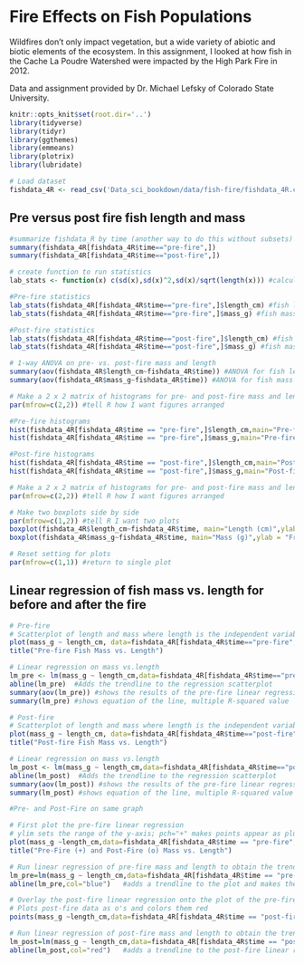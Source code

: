 # Fire Effects on Fish Populations

Wildfires don't only impact vegetation, but a wide variety of abiotic and biotic elements of the ecosystem. In this assignment, I looked at how fish in the Cache La Poudre Watershed were impacted by the High Park Fire in 2012.

Data and assignment provided by Dr. Michael Lefsky of Colorado State University.

```r

knitr::opts_knit$set(root.dir='..')
library(tidyverse)
library(tidyr)
library(ggthemes)
library(emmeans)
library(plotrix)
library(lubridate)

# Load dataset
fishdata_4R <- read_csv('Data_sci_bookdown/data/fish-fire/fishdata_4R.csv')

```

## Pre versus post fire fish length and mass
```r

#summarize fishdata_R by time (another way to do this without subsets)
summary(fishdata_4R[fishdata_4R$time=="pre-fire",])
summary(fishdata_4R[fishdata_4R$time=="post-fire",])

# create function to run statistics
lab_stats <- function(x) c(sd(x),sd(x)^2,sd(x)/sqrt(length(x))) #calculate standard deviation, variance, standard error. Return as vector

#Pre-fire statistics
lab_stats(fishdata_4R[fishdata_4R$time=="pre-fire",]$length_cm) #fish length
lab_stats(fishdata_4R[fishdata_4R$time=="pre-fire",]$mass_g) #fish mass

#Post-fire statistics
lab_stats(fishdata_4R[fishdata_4R$time=="post-fire",]$length_cm) #fish length
lab_stats(fishdata_4R[fishdata_4R$time=="post-fire",]$mass_g) #fish mass

# 1-way ANOVA on pre- vs. post-fire mass and length
summary(aov(fishdata_4R$length_cm~fishdata_4R$time)) #ANOVA for fish length pre vs. post fire
summary(aov(fishdata_4R$mass_g~fishdata_4R$time)) #ANOVA for fish mass pre vs. post fire

```

```r

# Make a 2 x 2 matrix of histograms for pre- and post-fire mass and length
par(mfrow=c(2,2)) #tell R how I want figures arranged

#Pre-fire histograms
hist(fishdata_4R[fishdata_4R$time == "pre-fire",]$length_cm,main="Pre-fire length (cm)",xlab="Length (cm)") #fish length
hist(fishdata_4R[fishdata_4R$time == "pre-fire",]$mass_g,main="Pre-fire mass (g)",xlab="Mass (g)") #fish mass

#Post-fire histograms
hist(fishdata_4R[fishdata_4R$time == "post-fire",]$length_cm,main="Post-fire length (cm)",xlab="Length (cm)") #fish length
hist(fishdata_4R[fishdata_4R$time == "post-fire",]$mass_g,main="Post-fire mass (g)",xlab="Mass (g)") #fish mass

```

```r

# Make a 2 x 2 matrix of histograms for pre- and post-fire mass and length
par(mfrow=c(2,2)) #tell R how I want figures arranged

# Make two boxplots side by side
par(mfrow=c(1,2)) #tell R I want two plots
boxplot(fishdata_4R$length_cm~fishdata_4R$time, main="Length (cm)",ylab = "Frequency",xlab="Time") #length fre and post fire
boxplot(fishdata_4R$mass_g~fishdata_4R$time, main="Mass (g)",ylab = "Frequency",xlab="Time") #length fre and post fire

# Reset setting for plots
par(mfrow=c(1,1)) #return to single plot

```

## Linear regression of fish mass vs. length for before and after the fire

```r

# Pre-fire
# Scatterplot of length and mass where length is the independent variable and mass is the response variable
plot(mass_g ~ length_cm, data=fishdata_4R[fishdata_4R$time=="pre-fire",], xlab="Length (cm)", ylab="Mass (g)")
title("Pre-fire Fish Mass vs. Length")

# Linear regression on mass vs.length
lm_pre <- lm(mass_g ~ length_cm,data=fishdata_4R[fishdata_4R$time=="pre-fire",])
abline(lm_pre)  #Adds the trendline to the regression scatterplot
summary(aov(lm_pre)) #shows the results of the pre-fire linear regression ANOVA
summary(lm_pre) #shows equation of the line, multiple R-squared value

```

```r

# Post-fire
# Scatterplot of length and mass where length is the independent variable and mass is the response variable
plot(mass_g ~ length_cm, data=fishdata_4R[fishdata_4R$time=="post-fire",], xlab="Length (cm)", ylab="Mass (g)")
title("Post-fire Fish Mass vs. Length")

# Linear regression on mass vs.length
lm_post <- lm(mass_g ~ length_cm,data=fishdata_4R[fishdata_4R$time=="post-fire",])
abline(lm_post)  #Adds the trendline to the regression scatterplot
summary(aov(lm_post)) #shows the results of the pre-fire linear regression ANOVA
summary(lm_post) #shows equation of the line, multiple R-squared value

```

```r

#Pre- and Post-Fire on same graph

# First plot the pre-fire linear regression
# ylim sets the range of the y-axis; pch="+" makes points appear as plus signs; col="blue" makes plus signs blue
plot(mass_g ~length_cm,data=fishdata_4R[fishdata_4R$time == "pre-fire",],xlab="Length (cm)",ylab="Mass (g)",ylim=c(0,260), pch="+", col="blue")    
title("Pre-Fire (+) and Post-Fire (o) Mass vs. Length")

# Run linear regression of pre-fire mass and length to obtain the trend line.
lm_pre=lm(mass_g ~ length_cm,data=fishdata_4R[fishdata_4R$time == "pre-fire",])
abline(lm_pre,col="blue")   #adds a trendline to the plot and makes the line blue

# Overlay the post-fire linear regression onto the plot of the pre-fire linear regression
# Plots post-fire data as o's and colors them red
points(mass_g ~length_cm,data=fishdata_4R[fishdata_4R$time == "post-fire",],xlab="Length (cm)",ylab="Mass (g)",ylim=c(0,260),col="red")   

# Run linear regression of post-fire mass and length to obtain the trend line.
lm_post=lm(mass_g ~ length_cm,data=fishdata_4R[fishdata_4R$time == "post-fire",])
abline(lm_post,col="red")   #adds a trendline to the post-fire linear regression and makes the line red

```


